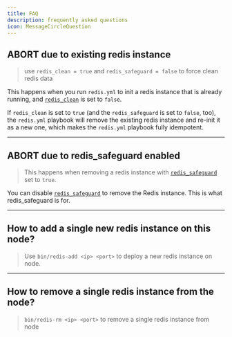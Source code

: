 ```yaml
---
title: FAQ
description: frequently asked questions
icon: MessageCircleQuestion
---
```



## ABORT due to existing redis instance

> use `redis_clean = true` and `redis_safeguard = false` to force clean redis data

This happens when you run `redis.yml` to init a redis instance that is already running, and [`redis_clean`](/docs/redis/param#redis_clean) is set to `false`.

If `redis_clean` is set to `true` (and the `redis_safeguard` is set to `false`, too), the `redis.yml` playbook will remove the existing redis instance and re-init it as a new one, which makes the `redis.yml` playbook fully idempotent.

------

## ABORT due to redis_safeguard enabled

> This happens when removing a redis instance with [`redis_safeguard`](/docs/redis/param#redis_safeguard) set to `true`.

You can disable [`redis_safeguard`](/docs/redis/param#redis_safeguard) to remove the Redis instance. This is what redis_safeguard is for.

------

## How to add a single new redis instance on this node?

> Use `bin/redis-add <ip> <port>` to deploy a new redis instance on node.

------

## How to remove a single redis instance from the node?

> `bin/redis-rm <ip> <port>` to remove a single redis instance from node